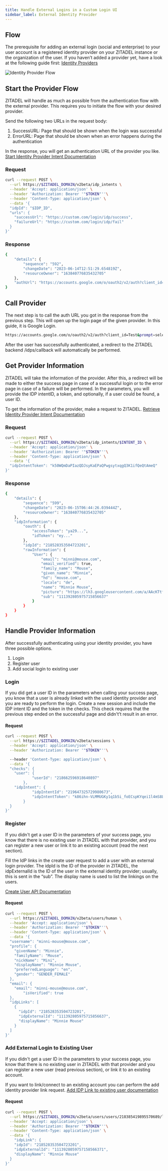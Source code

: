 ```yaml
---
title: Handle External Logins in a Custom Login UI
sidebar_label: External Identity Provider
---
```


## Flow

The prerequisite for adding an external login (social and enterprise) to your user account is a registered identity provider on your ZITADEL instance or the organization of the user.
If you haven’t added a provider yet, have a look at the following guide first: [Identity Providers](/docs/guides/integrate/identity-providers/introduction)

![Identity Provider Flow](/img/guides/login-ui/external-login-flow.png)

## Start the Provider Flow

ZITADEL will handle as much as possible from the authentication flow with the external provider.
This requires you to initiate the flow with your desired provider.

Send the following two URLs in the request body:
1. SuccessURL: Page that should be shown when the login was successful
2. ErrorURL: Page that should be shown when an error happens during the authentication

In the response, you will get an authentication URL of the provider you like.
[Start Identity Provider Intent Documentation](/docs/apis/resources/user_service/user-service-start-identity-provider-intent)

### Request

```bash
curl --request POST \
  --url https://$ZITADEL_DOMAIN/v2beta/idp_intents \
  --header 'Accept: application/json' \
  --header 'Authorization: Bearer '"$TOKEN"''\
  --header 'Content-Type: application/json' \
  --data '{
  "idpId": "$IDP_ID",
  "urls": {
    "successUrl": "https://custom.com/login/idp/success",
    "failureUrl": "https://custom.com/login/idp/fail"
  }
}'
```

### Response

```bash
{
	"details": {
		"sequence": "592",
		"changeDate": "2023-06-14T12:51:29.654819Z",
		"resourceOwner": "163840776835432705"
	},
	"authUrl": "https://accounts.google.com/o/oauth2/v2/auth?client_id=Test&prompt=select_account&redirect_uri=https%3A%2F%2F$ZITADEL_DOMAIN%2Fidps%2Fcallback&response_type=code&scope=openid+profile+email&state=218525066445455617"
}
```

## Call Provider

The next step is to call the auth URL you got in the response from the previous step.
This will open up the login page of the given provider. In this guide, it is Google Login.

```bash
https://accounts.google.com/o/oauth2/v2/auth?client_id=Test&prompt=select_account&redirect_uri=https%3A%2F%2F$ZITADEL_DOMAIN%2Fidps%2Fcallback&response_type=code&scope=openid+profile+email&state=218525066445455617
```

After the user has successfully authenticated, a redirect to the ZITADEL backend /idps/callback will automatically be performed.

## Get Provider Information

ZITADEL will take the information of the provider. After this, a redirect will be made to either the success page in case of a successful login or to the error page in case of a failure will be performed. In the parameters, you will provide the IDP intentID, a token, and optionally, if a user could be found, a user ID.

To get the information of the provider, make a request to ZITADEL.
[Retrieve Identity Provider Intent Documentation](/docs/apis/resources/user_service/user-service-retrieve-identity-provider-intent)

### Request
```bash
curl --request POST \
  --url https://$ZITADEL_DOMAIN/v2beta/idp_intents/$INTENT_ID \
  --header 'Accept: application/json' \
  --header 'Authorization: Bearer '"$TOKEN"''\
  --header 'Content-Type: application/json' \
  --data '{
  "idpIntentToken": "k50WQmDaPIazQDJsyKaEPaQPwgsytxqgQ3K1ifQeQtAmeQ"
}'
```

### Response

```bash
{
	"details": {
		"sequence": "599",
		"changeDate": "2023-06-15T06:44:26.039444Z",
		"resourceOwner": "163840776835432705"
	},
	"idpInformation": {
		"oauth": {
			"accessToken": "ya29...",
			"idToken": "ey..."
		},
		"idpId": "218528353504723201",
		"rawInformation": {
			"User": {
				"email": "minni@mouse.com",
				"email_verified": true,
				"family_name": "Mouse",
				"given_name": "Minnie",
				"hd": "mouse.com",
				"locale": "de",
				"name": "Minnie Mouse",
				"picture": "https://lh3.googleusercontent.com/a/AAcKTtf973Q7NH8KzKTMEZELPU9lx45WpQ9FRBuxFdPb=s96-c",
				"sub": "111392805975715856637"
			}
		}
	}
}
```

## Handle Provider Information
After successfully authenticating using your identity provider, you have three possible options.
1. Login
2. Register user
3. Add social login to existing user

### Login

If you did get a user ID in the parameters when calling your success page, you know that a user is already linked with the used identity provider and you are ready to perform the login.
Create a new session and include the IDP intent ID and the token in the checks.
This check requires that the previous step ended on the successful page and didn't’t result in an error.

#### Request
```bash
curl --request POST \
  --url https://$ZITADEL_DOMAIN/v2beta/sessions \
  --header 'Accept: application/json' \
  --header 'Authorization: Bearer '"$TOKEN"''\

  --header 'Content-Type: application/json' \
  --data '{
  "checks": {
	"user": {
      		"userId": "218662596918640897"
    	},
	"idpIntent": {
      		"idpIntentId": "219647325729980673",
      		"idpIntentToken": "k86ihn-VLMMUGKy1q1b5i_foECspKYqei1l4mS8LT7Xzjw"
    	}
  }
}'
```

### Register

If you didn't get a user ID in the parameters of your success page, you know that there is no existing user in ZITADEL with that provider, and you can register a new user or link it to an existing account (read the next section).

Fill the IdP links in the create user request to add a user with an external login provider.
The idpId is the ID of the provider in ZITADEL, the idpExternalId is the ID of the user in the external identity provider; usually, this is sent in the “sub”.
The display name is used to list the linkings on the users.

[Create User API Documentation](/docs/apis/resources/user_service/user-service-add-human-user)

#### Request
```bash
curl --request POST \
  --url https://$ZITADEL_DOMAIN/v2beta/users/human \
  --header 'Accept: application/json' \
  --header 'Authorization: Bearer '"$TOKEN"''\
  --header 'Content-Type: application/json' \
  --data '{
  "username": "minni-mouse@mouse.com",
  "profile": {
    "givenName": "Minnie",
    "familyName": "Mouse",
    "nickName": "Mini",
    "displayName": "Minnie Mouse",
    "preferredLanguage": "en",
    "gender": "GENDER_FEMALE"
  },
  "email": {
    "email": "minni-mouse@mouse.com",
		"isVerified": true
  },
  "idpLinks": [
    {
      "idpId": "218528353504723201",
      "idpExternalId": "111392805975715856637",
      "displayName": "Minnie Mouse"
    }
  ]
}'
```

### Add External Login to Existing User

If you didn't get a user ID in the parameters to your success page, you know that there is no existing user in ZITADEL with that provider and you can register a new user (read previous section), or link it to an existing account.

If you want to link/connect to an existing account you can perform the add identity provider link request.
[Add IDP Link to existing user documentation](/docs/apis/resources/user_service/user-service-add-idp-link)

#### Request
```bash
curl --request POST \
  --url https://$ZITADEL_DOMAIN/v2beta/users/users/218385419895570689/links \
  --header 'Accept: application/json' \
  --header 'Authorization: Bearer '"$TOKEN"''\
  --header 'Content-Type: application/json' \
  --data '{
	"idpLink": {
    "idpId": "218528353504723201",
    "idpExternalId": "1113928059757158566371",
    "displayName": "Minnie Mouse"
  }
}'
```
